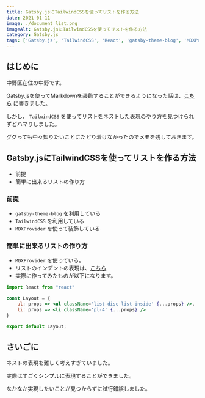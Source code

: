 ```yaml
---
title: Gatsby.jsにTailwindCSSを使ってリストを作る方法
date: 2021-01-11
image: ./document_list.png
imageAlt: Gatsby.jsにTailwindCSSを使ってリストを作る方法
category: Gatsby.js
tags: ['Gatsby.js', 'TailwindCSS', 'React', 'gatsby-theme-blog', 'MDXProvider']
---
```


## はじめに

中野区在住の中野です。

Gatsby.jsを使ってMarkdownを装飾することができるようになった話は、[こちら](https://yutanakano.jp/2021-01-10/) に書きました。

しかし、 `TailwindCSS` を使ってリストをネストした表現のやり方を見つけられずどハマりしました。

ググっても中々知りたいことにたどり着けなかったのでメモを残しておきます。

## Gatsby.jsにTailwindCSSを使ってリストを作る方法

- 前提
- 簡単に出来るリストの作り方

### 前提

- `gatsby-theme-blog` を利用している
- `TailwindCSS` を利用している
- `MDXProvider` を使って装飾している

### 簡単に出来るリストの作り方

- `MDXProvider` を使っている。
- リストのインデントの表現は、[こちら](https://tailwindcss.com/docs/padding#class-reference)
- 実際に作ってみたものが以下になります。

```jsx
import React from "react"

const Layout = {
    ul: props => <ul className='list-disc list-inside' {...props} />,
    li: props => <li className='pl-4' {...props} />
}

export default Layout;
```

## さいごに

ネストの表現を難しく考えすぎていました。

実際はすごくシンプルに表現することができました。

なかなか実現したいことが見つからずに試行錯誤しました。